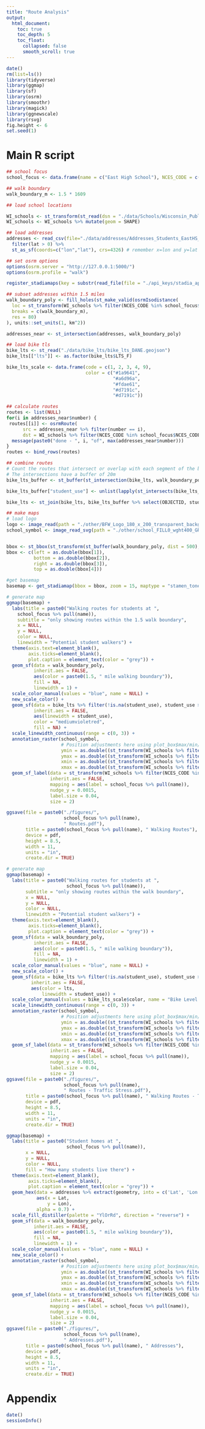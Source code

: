 ```yaml
---
title: "Route Analysis"
output:
  html_document:
    toc: true
    toc_depth: 5
    toc_float:
      collapsed: false
      smooth_scroll: true
---
```


```r
date()
rm(list=ls())
library(tidyverse)
library(ggmap)
library(sf)
library(osrm)
library(smoothr)
library(magick)
library(ggnewscale)
library(rsvg)
fig.height <- 6
set.seed(1)
```

# Main R script

```r
## school focus
school_focus <- data.frame(name = c("East High School"), NCES_CODE = c("550852000925"))

## walk boundary
walk_boundary_m <- 1.5 * 1609

## load school locations

WI_schools <- st_transform(st_read(dsn = "./data/Schools/Wisconsin_Public_Schools_-5986231931870160084.gpkg"), crs = 4326)
WI_schools <- WI_schools %>% mutate(geom = SHAPE)

## load addresses
addresses <- read_csv(file="./data/addresses/Addresses_Students_EastHS_2024_GeocodeResults.csv") %>%
  filter(lat > 0) %>%
  st_as_sf(coords=c("lon","lat"), crs=4326) # remember x=lon and y=lat

## set osrm options
options(osrm.server = "http://127.0.0.1:5000/")
options(osrm.profile = "walk")

register_stadiamaps(key = substr(read_file(file = "./api_keys/stadia_api_key"), 1, 36))

## subset addresses within 1.5 miles
walk_boundary_poly <- fill_holes(st_make_valid(osrmIsodistance(
  loc = st_transform(WI_schools %>% filter(NCES_CODE %in% school_focus$NCES_CODE), crs = 4326),
  breaks = c(walk_boundary_m),
  res = 80)
), units::set_units(1, km^2))

addresses_near <- st_intersection(addresses, walk_boundary_poly)

## load bike tls
bike_lts <- st_read("./data/bike_lts/bike_lts_DANE.geojson")
bike_lts[["lts"]] <- as.factor(bike_lts$LTS_F)

bike_lts_scale <- data.frame(code = c(1, 2, 3, 4, 9),
                             color = c("#1a9641",
                                       "#a6d96a",
                                       "#fdae61",
                                       "#d7191c",
                                       "#d7191c"))

## calculate routes
routes <- list(NULL)
for(i in addresses_near$number) {
 routes[[i]] <- osrmRoute(
      src = addresses_near %>% filter(number == i),
      dst = WI_schools %>% filter(NCES_CODE %in% school_focus$NCES_CODE))
  message(paste0("done - ", i, "of", max(addresses_near$number)))
}
routes <- bind_rows(routes)

## combine routes
# Count the routes that intersect or overlap with each segment of the bike_tls network.
# The intersections have a buffer of 20m
bike_lts_buffer <- st_buffer(st_intersection(bike_lts, walk_boundary_poly), 20)

bike_lts_buffer["student_use"] <- unlist(lapply(st_intersects(bike_lts_buffer, routes), length))

bike_lts <- st_join(bike_lts, bike_lts_buffer %>% select(OBJECTID, student_use))

## make maps
# load logo
logo <- image_read(path = "./other/BFW_Logo_180_x_200_transparent_background.png")
school_symbol <- image_read_svg(path = "./other/school_FILL0_wght400_GRAD0_opsz24.svg")


bbox <- st_bbox(st_transform(st_buffer(walk_boundary_poly, dist = 500), crs = 4326))
bbox <- c(left = as.double(bbox[1]),
          bottom = as.double(bbox[2]),
          right = as.double(bbox[3]),
          top = as.double(bbox[4]))

#get basemap
basemap <- get_stadiamap(bbox = bbox, zoom = 15, maptype = "stamen_toner_lite")

# generate map
ggmap(basemap) +
  labs(title = paste0("Walking routes for students at ",
    school_focus %>% pull(name)),
    subtitle = "only showing routes within the 1.5 walk boundary",
    x = NULL,
    y = NULL,
    color = NULL,
    linewidth = "Potential student walkers") +
  theme(axis.text=element_blank(),
        axis.ticks=element_blank(),
        plot.caption = element_text(color = "grey")) +
  geom_sf(data = walk_boundary_poly,
          inherit.aes = FALSE,
          aes(color = paste0(1.5, " mile walking boundary")),
          fill = NA,
          linewidth = 1) +
  scale_color_manual(values = "blue", name = NULL) +
  new_scale_color() +
  geom_sf(data = bike_lts %>% filter(!is.na(student_use), student_use > 3),
          inherit.aes = FALSE,
          aes(linewidth = student_use),
          color = "mediumvioletred",
          fill = NA) +
  scale_linewidth_continuous(range = c(0, 3)) +
  annotation_raster(school_symbol,
                    # Position adjustments here using plot_box$max/min/range
                    ymin = as.double((st_transform(WI_schools %>% filter(NCES_CODE %in% school_focus$NCES_CODE), crs = 4326) %>% pull(geom))[[1]])[2] - 0.001,
                    ymax = as.double((st_transform(WI_schools %>% filter(NCES_CODE %in% school_focus$NCES_CODE), crs = 4326) %>% pull(geom))[[1]])[2] + 0.001,
                    xmin = as.double((st_transform(WI_schools %>% filter(NCES_CODE %in% school_focus$NCES_CODE), crs = 4326) %>% pull(geom))[[1]])[1] - 0.0015,
                    xmax = as.double((st_transform(WI_schools %>% filter(NCES_CODE %in% school_focus$NCES_CODE), crs = 4326) %>% pull(geom))[[1]])[1] + 0.0015) +
  geom_sf_label(data = st_transform(WI_schools %>% filter(NCES_CODE %in% school_focus$NCES_CODE), crs = 4326),
                inherit.aes = FALSE,
                mapping = aes(label = school_focus %>% pull(name)),
                nudge_y = 0.0015,
                label.size = 0.04,
                size = 2)

ggsave(file = paste0("./figures/",
                     school_focus %>% pull(name),
                     " Routes.pdf"),
       title = paste0(school_focus %>% pull(name), " Walking Routes"),
       device = pdf,
       height = 8.5,
       width = 11,
       units = "in",
       create.dir = TRUE)

# generate map
ggmap(basemap) +
  labs(title = paste0("Walking routes for students at ",
                      school_focus %>% pull(name)),
       subtitle = "only showing routes within the walk boundary",
       x = NULL,
       y = NULL,
       color = NULL,
       linewidth = "Potential student walkers") +
  theme(axis.text=element_blank(),
        axis.ticks=element_blank(),
        plot.caption = element_text(color = "grey")) +
  geom_sf(data = walk_boundary_poly,
          inherit.aes = FALSE,
          aes(color = paste0(1.5, " mile walking boundary")),
          fill = NA,
          linewidth = 1) +
  scale_color_manual(values = "blue", name = NULL) +
  new_scale_color() +
  geom_sf(data = bike_lts %>% filter(!is.na(student_use), student_use > 0),
         inherit.aes = FALSE,
         aes(color = lts,
             linewidth = student_use)) +
  scale_color_manual(values = bike_lts_scale$color, name = "Bike Level of Traffic Stress") +
  scale_linewidth_continuous(range = c(0, 3)) +
  annotation_raster(school_symbol,
                    # Position adjustments here using plot_box$max/min/range
                    ymin = as.double((st_transform(WI_schools %>% filter(NCES_CODE %in% school_focus$NCES_CODE), crs = 4326) %>% pull(geom))[[1]])[2] - 0.001,
                    ymax = as.double((st_transform(WI_schools %>% filter(NCES_CODE %in% school_focus$NCES_CODE), crs = 4326) %>% pull(geom))[[1]])[2] + 0.001,
                    xmin = as.double((st_transform(WI_schools %>% filter(NCES_CODE %in% school_focus$NCES_CODE), crs = 4326) %>% pull(geom))[[1]])[1] - 0.0015,
                    xmax = as.double((st_transform(WI_schools %>% filter(NCES_CODE %in% school_focus$NCES_CODE), crs = 4326) %>% pull(geom))[[1]])[1] + 0.0015) +
  geom_sf_label(data = st_transform(WI_schools %>% filter(NCES_CODE %in% school_focus$NCES_CODE), crs = 4326),
                inherit.aes = FALSE,
                mapping = aes(label = school_focus %>% pull(name)),
                nudge_y = 0.0015,
                label.size = 0.04,
                size = 2)
ggsave(file = paste0("./figures/",
                     school_focus %>% pull(name),
                     " Routes - Traffic Stress.pdf"),
       title = paste0(school_focus %>% pull(name), " Walking Routes - Traffic Stress"),
       device = pdf,
       height = 8.5,
       width = 11,
       units = "in",
       create.dir = TRUE)

ggmap(basemap) +
  labs(title = paste0("Student homes at ",
                      school_focus %>% pull(name)),
       x = NULL,
       y = NULL,
       color = NULL,
       fill = "How many students live there") +
  theme(axis.text=element_blank(),
        axis.ticks=element_blank(),
        plot.caption = element_text(color = "grey")) +
  geom_hex(data = addresses %>% extract(geometry, into = c('Lat', 'Lon'), '\\((.*),(.*)\\)', conv = T),
           aes(x = Lat,
               y = Lon),
           alpha = 0.7) +
  scale_fill_distiller(palette = "YlOrRd", direction = "reverse") +
  geom_sf(data = walk_boundary_poly,
          inherit.aes = FALSE,
          aes(color = paste0(1.5, " mile walking boundary")),
          fill = NA,
          linewidth = 1) +
  scale_color_manual(values = "blue", name = NULL) +
  new_scale_color() +
  annotation_raster(school_symbol,
                    # Position adjustments here using plot_box$max/min/range
                    ymin = as.double((st_transform(WI_schools %>% filter(NCES_CODE %in% school_focus$NCES_CODE), crs = 4326) %>% pull(geom))[[1]])[2] - 0.001,
                    ymax = as.double((st_transform(WI_schools %>% filter(NCES_CODE %in% school_focus$NCES_CODE), crs = 4326) %>% pull(geom))[[1]])[2] + 0.001,
                    xmin = as.double((st_transform(WI_schools %>% filter(NCES_CODE %in% school_focus$NCES_CODE), crs = 4326) %>% pull(geom))[[1]])[1] - 0.0015,
                    xmax = as.double((st_transform(WI_schools %>% filter(NCES_CODE %in% school_focus$NCES_CODE), crs = 4326) %>% pull(geom))[[1]])[1] + 0.0015) +
  geom_sf_label(data = st_transform(WI_schools %>% filter(NCES_CODE %in% school_focus$NCES_CODE), crs = 4326),
                inherit.aes = FALSE,
                mapping = aes(label = school_focus %>% pull(name)),
                nudge_y = 0.0015,
                label.size = 0.04,
                size = 2)
ggsave(file = paste0("./figures/",
                     school_focus %>% pull(name),
                     " Addresses.pdf"),
       title = paste0(school_focus %>% pull(name), " Addresses"),
       device = pdf,
       height = 8.5,
       width = 11,
       units = "in",
       create.dir = TRUE)


```

# Appendix

```r
date()
sessionInfo()
```
